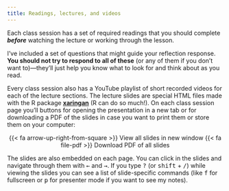 ```yaml
---
title: Readings, lectures, and videos
---
```


Each class session has a set of required readings that you should complete ***before*** watching the lecture or working through the lesson. 

I've included a set of questions that might guide your reflection response. **You should not try to respond to all of these** (or any of them if you don't want to)—they'll just help you know what to look for and think about as you read.

Every class session also has a YouTube playlist of short recorded videos for each of the lecture sections. The lecture slides are special HTML files made with the R package [**xaringan**](https://bookdown.org/yihui/rmarkdown/xaringan.html) (R can do so much!). On each class session page you'll buttons for opening the presentation in a new tab or for downloading a PDF of the slides in case you want to print them or store them on your computer:

<p class="buttons" style="text-align:center;"><span class="btn btn-danger">{{< fa arrow-up-right-from-square >}} View all slides in new window</span> <span class="btn btn-danger">{{< fa file-pdf >}} Download PDF of all slides</span></p>

The slides are also embedded on each page. You can click in the slides and navigate through them with <kbd>←</kbd> and <kbd>→</kbd>. If you type <kbd>?</kbd> (or <kbd>shift</kbd> + <kbd>/</kbd>) while viewing the slides you can see a list of slide-specific commands (like <kbd>f</kbd> for fullscreen or <kbd>p</kbd> for presenter mode if you want to see my notes).

